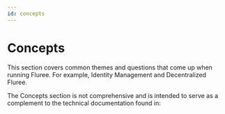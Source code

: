 ```yaml
---
id: concepts
---
```



# Concepts

This section covers common themes and questions that come up when running Fluree. For example, Identity Management and Decentralized Fluree.

The Concepts section is not comprehensive and is intended to serve as a complement to the technical documentation found in:

<CardGrid Object={ConceptCardDetails} />
